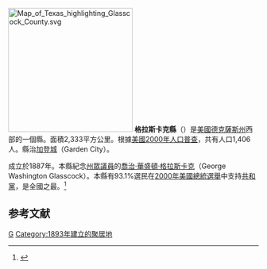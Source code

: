 {{noteTA
|T=zh-hans:格拉斯卡克县 (得克萨斯州);zh-hk:格拉斯卡克縣 (德克薩斯州);zh-tw:格拉斯卡克郡 (德克薩斯州);
}}
[[File:Map_of_Texas_highlighting_Glasscock_County.svg|250px]]
'''格拉斯卡克縣'''（{{lang-en|Glasscock County}}）是[[美國|美國]][[德克薩斯州|德克薩斯州]]西部的一個縣。面積2,333平方公里。根據[[美國2000年人口普查|美國2000年人口普查]]，共有人口1,406人。縣治[[加登城_(德克薩斯州)|加登城]]（Garden City）。

成立於1887年。本縣紀念[[德克薩斯州州眾議院|州眾議員]]的[[喬治·華盛頓·格拉斯卡克|喬治·華盛頓·格拉斯卡克]]（George Washington Glasscock）。本縣有93.1%選民在[[2000年美國總統選舉|2000年美國總統選舉]]中支持[[共和黨_(美國)|共和黨]]，是全國之最。<ref>{{cite web |url=http://www.statesman.com/specialreports/content/specialreports/greatdivide/091904_chart_gop.html |title=存档副本 |accessdate=2004-09-21 |deadurl=yes |archiveurl=https://web.archive.org/web/20050708033454/http://www.statesman.com/specialreports/content/specialreports/greatdivide/091904_chart_gop.html |archivedate=2005-07-08 }}</ref>

==参考文献==
<div class="references-small">
<references />
</div>
{{texas-stub}}
{{Texas}}
[[Category:得克萨斯州行政区划|G]]
[[Category:1893年建立的聚居地|Category:1893年建立的聚居地]]